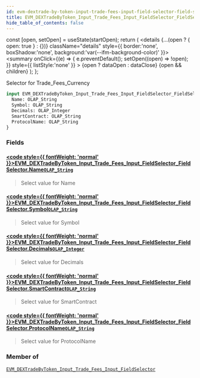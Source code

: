 ```yaml
---
id: evm-dextrade-by-token-input-trade-fees-input-field-selector-field-selector
title: EVM_DEXTradeByToken_Input_Trade_Fees_Input_FieldSelector_FieldSelector
hide_table_of_contents: false
---
```







  const [open, setOpen] = useState(startOpen);
  return (
    <details {...(open ? { open: true } : {})} className="details" style={{ border:'none', boxShadow:'none', background:'var(--ifm-background-color)' }}>
      <summary
        onClick={(e) => {
          e.preventDefault();
          setOpen((open) => !open);
        }}
        style={{ listStyle:'none' }}
      >
      {open ? dataOpen : dataClose}
      </summary>
      {open && children}
    </details>
  );
};








Selector for Trade_Fees_Currency


```graphql
input EVM_DEXTradeByToken_Input_Trade_Fees_Input_FieldSelector_FieldSelector {
  Name: OLAP_String
  Symbol: OLAP_String
  Decimals: OLAP_Integer
  SmartContract: OLAP_String
  ProtocolName: OLAP_String
}
```




### Fields

#### [<code style={{ fontWeight: 'normal' }}>EVM_DEXTradeByToken_Input_Trade_Fees_Input_FieldSelector_FieldSelector.<b>Name</b></code>](#)<Bullet />[`OLAP_String`](/docs/graphql-reference/inputs/olap-string) <Badge class="badge badge--secondary" text="input"/> 
> 
> 
> Select value for Name
> 

#### [<code style={{ fontWeight: 'normal' }}>EVM_DEXTradeByToken_Input_Trade_Fees_Input_FieldSelector_FieldSelector.<b>Symbol</b></code>](#)<Bullet />[`OLAP_String`](/docs/graphql-reference/inputs/olap-string) <Badge class="badge badge--secondary" text="input"/> 
> 
> 
> Select value for Symbol
> 

#### [<code style={{ fontWeight: 'normal' }}>EVM_DEXTradeByToken_Input_Trade_Fees_Input_FieldSelector_FieldSelector.<b>Decimals</b></code>](#)<Bullet />[`OLAP_Integer`](/docs/graphql-reference/inputs/olap-integer) <Badge class="badge badge--secondary" text="input"/> 
> 
> 
> Select value for Decimals
> 

#### [<code style={{ fontWeight: 'normal' }}>EVM_DEXTradeByToken_Input_Trade_Fees_Input_FieldSelector_FieldSelector.<b>SmartContract</b></code>](#)<Bullet />[`OLAP_String`](/docs/graphql-reference/inputs/olap-string) <Badge class="badge badge--secondary" text="input"/> 
> 
> 
> Select value for SmartContract
> 

#### [<code style={{ fontWeight: 'normal' }}>EVM_DEXTradeByToken_Input_Trade_Fees_Input_FieldSelector_FieldSelector.<b>ProtocolName</b></code>](#)<Bullet />[`OLAP_String`](/docs/graphql-reference/inputs/olap-string) <Badge class="badge badge--secondary" text="input"/> 
> 
> 
> Select value for ProtocolName
> 



### Member of

[`EVM_DEXTradeByToken_Input_Trade_Fees_Input_FieldSelector`](/docs/graphql-reference/inputs/evm-dextrade-by-token-input-trade-fees-input-field-selector)  <Badge class="badge badge--secondary" text="input"/>

